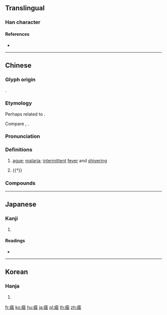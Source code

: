 {{character info/new}}
{{also|疟}}
==Translingual==

===Han character===
{{Han char|rn=104|rad=疒|as=09|sn=15|four=00114|canj=KYPM|ids=⿸疒虐}}

====References====
* {{Han ref|kx=0778.300|dkj=22419|dj=1188.190|hdz=42683.190|uh=7627|ud=30247|bh=BAC4|bd=47812}}

----

==Chinese==
{{zh-forms|s=疟}}

===Glyph origin===
{{Han etym}}
{{Han compound|病|alt1=疒|虐|ls=psc|c1=s|c2=p}}.

===Etymology===
Perhaps related to {{och-l|虐|to oppress, to coerce, to be violent}}.

Compare {{cog|th|งก ๆ||shivering, shaking (due to fever or fear)}}, {{cog|th|หงก ๆ||shivering (as from ague)}}.

===Pronunciation===
{{zh-pron
|m=nüè,yào
|m_note=nüè - literary; yào - colloquial, only in {{zh-l|*瘧子}}
|c=joek6
|md=ngiŏk
|mn=qz,tw,xm:lio̍k/qz,tw,xm:gio̍k/zz:gia̍k
|mn_note=gio̍k/gia̍k - literary; lio̍k - vernacular
|w=5nyiaq
|mc=y
|oc=y
|cat=n,v
}}

===Definitions===
{{zh-hanzi}}

# {{lb|zh|medicine}} [[ague]]; [[malaria]]; [[intermittent]] [[fever]] and [[shivering]]
# {{†}} {{zh-alt-form|虐|[[abuse]]; to be [[abuse]]d}}

===Compounds===
{{zh-der|寒瘧|牝瘧|瘧原蟲|瘧媒蚊|瘧疾|瘧蚊|癉瘧|逃瘧|瘧子}}

----

==Japanese==

===Kanji===
{{ja-kanji|grade=|rs=疒09}}

# {{defn|lang=ja|sort=疒09}}

====Readings====
* {{ja-readings|goon=[[がく]] (gaku)|kanon=[[ぎゃく]] (gyaku)|kun=[[おこり]] (okori)|nanori=}}

----

==Korean==

===Hanja===
{{ko-hanja|hangeul=학|eumhun=|rv=hak|mr=hak|y=hak}}

# {{defn|lang=ko|sort=疒09}}

[[fr:瘧]]
[[ko:瘧]]
[[hu:瘧]]
[[ja:瘧]]
[[pl:瘧]]
[[th:瘧]]
[[zh:瘧]]